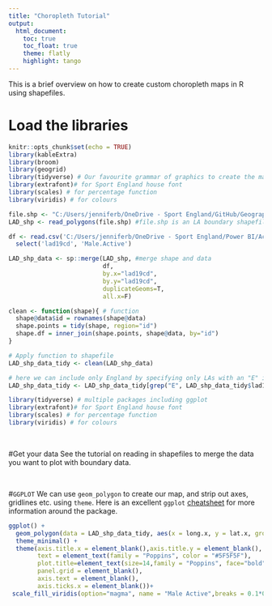 ```yaml
---
title: "Choropleth Tutorial"
output:
  html_document:  
    toc: true  
    toc_float: true 
    theme: flatly
    highlight: tango
---
```


This is a brief overview on how to create custom choropleth maps in R using shapefiles.
</br>

# Load the libraries

```r
knitr::opts_chunk$set(echo = TRUE)
library(kableExtra)
library(broom)
library(geogrid)
library(tidyverse) # Our favourite grammar of graphics to create the map
library(extrafont)# for Sport England house font
library(scales) # for percentage function
library(viridis) # for colours

file.shp <- "C:/Users/jenniferb/OneDrive - Sport England/GitHub/Geographical Data/LAD/Local_Authority_Districts_April_2019_Boundaries_UK_BUC/Local_Authority_Districts_April_2019_Boundaries_UK_BUC.shp"
LAD_shp <- read_polygons(file.shp) #file.shp is an LA boundary shapefile from ONS

df <- read.csv('C:/Users/jenniferb/OneDrive - Sport England/Power BI/Active Lives Survey/Gender_May1819_LA_CC_Regv2.csv') %>%
  select('lad19cd', 'Male.Active')

LAD_shp_data <- sp::merge(LAD_shp, #merge shape and data
                          df,
                          by.x="lad19cd",
                          by.y="lad19cd",
                          duplicateGeoms=T,
                          all.x=F)

clean <- function(shape){ # function
  shape@data$id = rownames(shape@data)
  shape.points = tidy(shape, region="id")
  shape.df = inner_join(shape.points, shape@data, by="id")
}

# Apply function to shapefile
LAD_shp_data_tidy <- clean(LAD_shp_data)

# here we can include only England by specifying only LAs with an "E" in the code are retained.
LAD_shp_data_tidy <- LAD_shp_data_tidy[grep("E", LAD_shp_data_tidy$lad19cd),]

```

```r
library(tidyverse) # multiple packages including ggplot
library(extrafont)# for Sport England house font
library(scales) # for percentage function
library(viridis) # for colours

```
</br>

#Get your data
See the tutorial on reading in shapefiles to merge the data you want to plot with boundary data.

</br>

#`GGPLOT`
We can use `geom_polygon` to create our map, and strip out axes, gridlines etc. using  `theme`. Here is an excellent `ggplot` [cheatsheet](https://github.com/rstudio/cheatsheets/blob/master/data-visualization-2.1.pdf) for more information around the package. 

```r

ggplot() +
  geom_polygon(data = LAD_shp_data_tidy, aes(x = long.x, y = lat.x, group = group, fill = Male.Active))+
  theme_minimal() + 
  theme(axis.title.x = element_blank(),axis.title.y = element_blank(), #blank theme to remove axes, text etc.
        text = element_text(family = "Poppins", color = "#5F5F5F"), 
        plot.title=element_text(size=14,family = "Poppins", face="bold", hjust = 0.5),
        panel.grid = element_blank(), 
        axis.text = element_blank(),
        axis.ticks.x = element_blank())+
 scale_fill_viridis(option="magma", name = "Male Active",breaks = 0.1*0:9, labels = percent(0.1*0:9)) #colour theme can be modified
```

